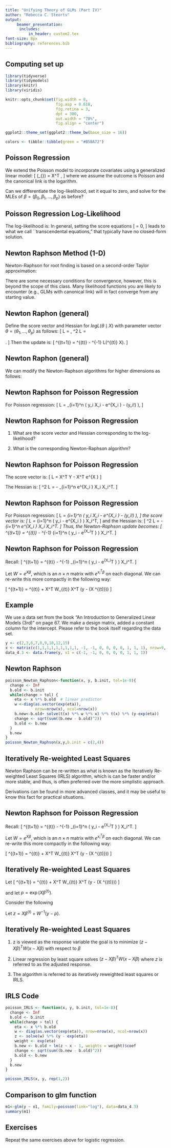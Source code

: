 ```yaml
---
title: "Unifying Theory of GLMs (Part IV)"
author: "Rebecca C. Steorts"
output: 
     beamer_presentation:
      includes: 
          in_header: custom2.tex
font-size: 8px
bibliography: references.bib
---
```


## Computing set up

```r
library(tidyverse)
library(tidymodels)
library(knitr)
library(viridis)

knitr::opts_chunk$set(fig.width = 8,
                      fig.asp = 0.618, 
                      fig.retina = 3, 
                      dpt = 300, 
                      out.width = "70%",
                      fig.align = "center")

ggplot2::theme_set(ggplot2::theme_bw(base_size = 16))

colors <- tibble::tibble(green = "#B5BA72")
```



## Poisson Regression

We extend the Poisson model to incorporate covariates using a generalized linear model:
\[
\log\bigl(\underbrace{E(Y \mid X)}_{\lambda}\bigr) = X^T \beta,
\]
where we assume the outcome is Poisson and the canonical link is the logarithm.

\vspace*{1em}

\textbf{Question:} Can we differentiate the log-likelihood, set it equal to zero, and solve for the MLEs of $\beta = (\beta_0, \beta_1, \dots, \beta_p)$ as before?

## Poisson Regression Log-Likelihood

The log-likelihood is:
\begin{align}
\log L &=  \sum_{i=1}^n \Bigl( y_i \log \lambda - \lambda - \log (y_i!) \Bigr) \\
&= \sum_{i=1}^n \Bigl( y_i X_i^T \beta - e^{X_i^T \beta} - \log (y_i!) \Bigr).
\end{align}
In general, setting the score equations
\[
\frac{\partial \log L}{\partial \beta_j} = 0,
\]
leads to what we call ``transcendental equations," that typically have no closed-form solution.

## Newton Raphson Method (1-D)

Newton-Raphson for root finding is based on a second-order Taylor approximation:

\begin{enumerate}
  \item Start with an initial guess $\theta^{(0)}$.
  \item Iterate:
  \[
  \theta^{(t+1)} = \theta^{(t)} - \frac{f'(\theta^{(t)})}{f''(\theta^{(t)})}.
  \]
  \item Stop when a convergence criterion is satisfied.
\end{enumerate}

There are some necessary conditions for convergence, however, this is beyond the scope of this class. Many likelihood functions you are
likely to encounter (e.g., GLMs with canonical link) will in fact
converge from any starting value.

## Newton Raphon (general)

 Define the score vector and Hessian for $log L(\theta \mid X)$ with parameter vector $\theta = (\theta_1,\dots,\theta_p)$ as follows:
\[
\nabla \log L =
\begin{pmatrix}
\frac{\partial \log L}{\partial \theta_1}\\[1mm]
\vdots\\[1mm]
\frac{\partial \log L}{\partial \theta_p}
\end{pmatrix},\quad
\nabla^2 \log L =
\begin{pmatrix}
\frac{\partial^2 \log L}{\partial \theta_1^2} & \cdots & \frac{\partial^2 \log L}{\partial \theta_1\theta_p}\\[1mm]
\vdots & \ddots & \vdots\\[1mm]
\frac{\partial^2 \log L}{\partial \theta_p\theta_1} & \cdots & \frac{\partial^2 \log L}{\partial \theta_p^2}
\end{pmatrix}.
\]
Then the update is:
\[
\theta^{(t+1)} = \theta^{(t)} - \Bigl[\nabla^2 \log L(\theta^{(t)} \mid X)\Bigr]^{-1} \nabla \log L(\theta^{(t)} \mid X).
\]

## Newton Raphon (general)

We can modify the Newton-Raphson algorithms for higher dimensions as follows:

\begin{enumerate}
\item Start with an initial guess $\theta^{(0)}$.
\item Iterate \[
\theta^{(t+1)} = \theta^{(t)} - \Bigl[\nabla^2 \log L(\theta^{(t)} \mid X)\Bigr]^{-1} \nabla \log L(\theta^{(t)} \mid X).
\]
\item Stop when convergence criterion is satisfied. 
\end{enumerate}

## Newton Raphson for Poisson Regression

For Poisson regression:
\[
\log L = \sum_{i=1}^n \Bigl( y_i X_i \beta - e^{X_i \beta} - \log (y_i!) \Bigr),
\]

\begin{itemize}
    \item \( Y \) is an \( n \times 1 \) column vector of observed count responses.
    \item \( X \) is an \( n \times p \) design matrix containing the independent variables.
    \item \( \beta \) is a \( p \times 1 \) column vector of regression coefficients.
    \item \( e^{X \beta} \) represents element-wise exponentiation.
    \item \( \mathbf{1} \) is an \( n \times 1 \) column vector of ones.
\end{itemize}

\begin{equation}
\log L(\beta) = Y^T X \beta - \mathbf{1}^T e^{X \beta} - \sum_{i=1}^{n} \log (y_i!)
\end{equation}


## Newton Raphson for Poisson Regression

1. What are the score vector and Hessian corresponding to the log-likelihood?

2. What is the corresponding Newton-Raphson algorithm?

## Newton Raphson for Poisson Regression

\begin{align}
\log L(\beta) &= Y^T X \beta - \mathbf{1}^T e^{X \beta} - \sum_{i=1}^{n} \log (y_i!) \\
&= \beta^T X^T Y - \mathbf{1}^T e^{X \beta} - \sum_{i=1}^{n} \log (y_i!) 
\end{align}

The score vector is:
\[
\nabla \log L = X^T Y - X^T e^{X \beta} 
\]

The Hessian is:
\[
\nabla^2 \log L = - \sum_{i=1}^n e^{X_i \beta} X_i X_i^T.
\]

## Newton Raphson for Poisson Regression

For Poisson regression:
\[
\log L = \sum_{i=1}^n \Bigl( y_i X_i \beta - e^{X_i \beta} - \log (y_i!) \Bigr),
\]
the score vector is:
\[
\nabla \log L = \sum_{i=1}^n \Bigl( y_i - e^{X_i \beta} \Bigr) X_i^T,
\]
and the Hessian is:
\[
\nabla^2 \log L = - \sum_{i=1}^n e^{X_i \beta} X_i X_i^T.
\]
Thus, the Newton-Raphson update becomes:
\[
\beta^{(t+1)} = \beta^{(t)} - \Bigl[-\sum_{i=1}^n e^{X_i^T \beta} X_i X_i^T\Bigr]^{-1} \sum_{i=1}^n \Bigl( y_i - e^{X_i^T \beta} \Bigr) X_i^T.
\]

## Newton Raphson for Poisson Regression

Recall:
\[
\beta^{(t+1)} = \beta^{(t)} - \Bigl[-\sum_{i=1}^n e^{X_i^T \beta^{(t)}} X_i X_i^T\Bigr]^{-1} \sum_{i=1}^n \Bigl( y_i - e^{X_i^T \beta} \Bigr) X_i^T.
\]

Let $W = e^{X\beta}$, which is an $n \times n$ matrix with $e^{x_i^T \beta}$ on each diagonal. We can re-write this more compactly in the following way: 


\[
\beta^{(t+1)} = \beta^{(t)} + X^T W_{(t)} X^T (y - \exp(X \beta^{(t)}))
\]


## Example

We use a data set from the book "An Introduction to Generalized Linear Models (3rd)" on page 67. We make a design matrix, added a constant column for the intercept. Please refer to the book itself regarding the data set. 

\tiny
```r
y <- c(2,3,6,7,8,9,10,12,15)
x <- matrix(c(1,1,1,1,1,1,1,1,1, -1, -1, 0, 0, 0, 0, 1, 1, 1), nrow=9, ncol=2)
data_4.3 <- data.frame(y, x1 = c(-1, -1, 0, 0, 0, 0, 1, 1, 1))
```


## Newton Raphson

\footnotesize
```r
poisson_Newton_Raphson<-function(x, y, b.init, tol=1e-8){
  change <- Inf
  b.old <- b.init
  while(change > tol) {
    eta <- x %*% b.old  # linear predictor
    w <-diag(as.vector(exp(eta)), 
             nrow=nrow(x), ncol=nrow(x))
    b.new<-b.old+ solve(t(x) %*% w %*% x) %*% t(x) %*% (y-exp(eta))
    change <- sqrt(sum((b.new - b.old)^2))
    b.old <- b.new
  }
  b.new
}
poisson_Newton_Raphson(x,y,b.init = c(2,4))
```

## Iteratively Re-weighted Least Squares

Newton Raphson can be re-written as what is known as the Iteratively Re-weighted Least Squares (IRLS) algorithm, which is can be faster and/or more stable, and thus, is often preferred over the more simplistic approach. 

Derivations can be found in more advanced classes, and it may be useful to know this fact for practical situations. 

## Newton Raphson for Poisson Regression

Recall:
\[
\beta^{(t+1)} = \beta^{(t)} - \Bigl[-\sum_{i=1}^n e^{X_i^T \beta^{(t)}} X_i X_i^T\Bigr]^{-1} \sum_{i=1}^n \Bigl( y_i - e^{X_i^T \beta} \Bigr) X_i^T.
\]

Let $W = e^{X\beta}$, which is an $n \times n$ matrix with $e^{x_i^T \beta}$ on each diagonal. We can re-write this more compactly in the following way: 


\[
\beta^{(t+1)} = \beta^{(t)} + X^T W_{(t)} X^T (y - \exp(X \beta^{(t)}))
\]

## Iteratively Re-weighted Least Squares

Let \[
\beta^{(t+1)} = \beta^{(t)} + X^T W_{(t)} X^T (y - \exp(X \beta^{(t)}))
\]

and let $p = \exp(X \beta^{(t)}).$

Consider the following

\begin{align}
\beta^{(t+1)} &= \beta^{(t)} + X^T W_{(t)} X^T (y - p) \\
&= (X^T W X)^{-1} X^T W \big( X\beta^{(t)} + W^{-1} (y - p)\big) \\
&= (X^T W X)^{-1} X^T W z.
\end{align}

Let $z = X\beta^{(t)} + W^{-1} (y - p).$

## Iteratively Re-weighted Least Squares

1. z is viewed as the response variable the goal is to minimize $(z - X\beta)^T W (x - X\beta)$ with respect to $\beta$

2. Linear regression by least square solves $(z - X\beta)^T W (x - X\beta)$ where $z$ is referred to as the adjusted response. 

3. The algorithm is referred to as iteratively reweighted least squares or IRLS.

## IRLS Code

\footnotesize
```r
poisson_IRLS <- function(x, y, b.init, tol=1e-8){
  change <- Inf
  b.old <- b.init
  while(change > tol) {
    eta <- x %*% b.old
    w <- diag(as.vector(exp(eta)), nrow=nrow(x), ncol=nrow(x))
    z <- solve(w) %*% (y - exp(eta))
    weight <- exp(eta)
    b.new <- b.old + lm(z ~ x - 1, weights = weight)$coef
    change <- sqrt(sum((b.new - b.old)^2))
    b.old <- b.new
  }
  b.new
}

poisson_IRLS(x, y, rep(1,2))
```


## Comparison to glm function

\tiny
```r
m1<-glm(y ~ x1, family=poisson(link="log"), data=data_4.3)
summary(m1)
```

## Exercises

Repeat the same exercises above for logistic regression.



